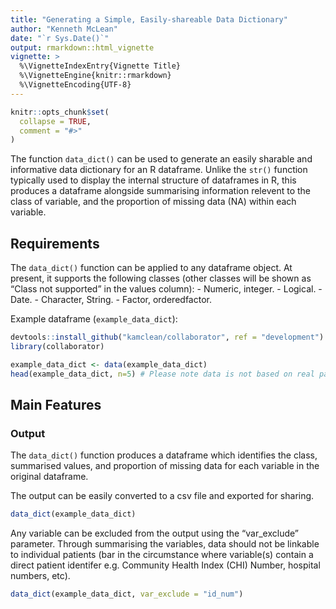 ```yaml
---
title: "Generating a Simple, Easily-shareable Data Dictionary"
author: "Kenneth McLean"
date: "`r Sys.Date()`"
output: rmarkdown::html_vignette
vignette: >
  %\VignetteIndexEntry{Vignette Title}
  %\VignetteEngine{knitr::rmarkdown}
  %\VignetteEncoding{UTF-8}
---
```


```r
knitr::opts_chunk$set(
  collapse = TRUE,
  comment = "#>"
)
```

The function `data_dict()` can be used to generate an easily sharable and informative data dictionary for an R dataframe. Unlike the `str()` function typically used to display the internal structure of dataframes in R, this produces a dataframe alongside summarising information relevent to the class of variable, and the proportion of missing data (NA) within each variable.

## Requirements
The `data_dict()` function can be applied to any dataframe object. At present, it supports the following classes (other classes will be shown as "Class not supported" in the values column):
- Numeric, integer.
- Logical.
- Date.
- Character, String.
- Factor, orderedfactor.

Example dataframe (`example_data_dict`):
```r
devtools::install_github("kamclean/collaborator", ref = "development")
library(collaborator)

example_data_dict <- data(example_data_dict)
head(example_data_dict, n=5) # Please note data is not based on real patients

```

## Main Features
### Output
The `data_dict()` function produces a dataframe which identifies the class, summarised values, and proportion of missing data for each variable in the original dataframe.

The output can be easily converted to a csv file and exported for sharing.

```r
data_dict(example_data_dict)

```


Any variable can be excluded from the output using the "var_exclude" parameter. Through summarising the variables, data should not be linkable to individual patients (bar in the circumstance where variable(s) contain a direct patient identifer e.g. Community Health Index (CHI) Number, hospital numbers, etc).

```r
data_dict(example_data_dict, var_exclude = "id_num")
```
